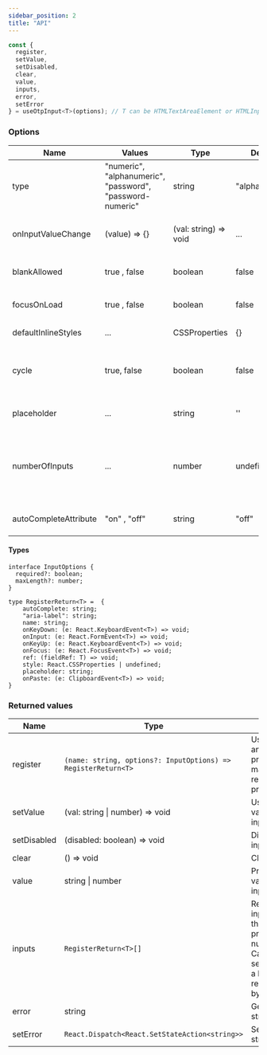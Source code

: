 ```yaml
---
sidebar_position: 2
title: "API"
---
```


```jsx
const { 
  register, 
  setValue, 
  setDisabled, 
  clear, 
  value, 
  inputs, 
  error, 
  setError 
} = useOtpInput<T>(options); // T can be HTMLTextAreaElement or HTMLInputElement;
```

### Options

| Name  | Values | Type | Default  | Description  |
|-------|---|---|---|---|
| type  |  "numeric", "alphanumeric", "password", "password-numeric" | string  |"alphanumeric"   | Defines the type of the otp input  |   
| onInputValueChange | (value) => {}  |  (val: string) => void  | ...  |  Change listener to listen to the latest value |   
| blankAllowed | true , false  | boolean |  false  |  Spacebar will be allowed if set to true |  
| focusOnLoad | true , false  | boolean |  false  |  Focuses the first input on load |  
| defaultInlineStyles | ... | CSSProperties |  {}  |  any css style object |   
| cycle | true, false  | boolean |  false  |  Will cycle back to first input if key is pressed on the last input |   
| placeholder | ...  | string |  ''  |  Placeholder value for every input |   
| numberOfInputs | ...  | number |  undefined  |  Need to provide this option in order to use the dynaic inputs return value  |   
| autoCompleteAttribute | "on" , "off"  | string |  "off"  |  Adds the autocomplete attribute |   


#### Types
```
interface InputOptions {
  required?: boolean;
  maxLength?: number;
}

type RegisterReturn<T> =  {
    autoComplete: string;
    "aria-label": string;
    name: string;
    onKeyDown: (e: React.KeyboardEvent<T>) => void;
    onInput: (e: React.FormEvent<T>) => void;
    onKeyUp: (e: React.KeyboardEvent<T>) => void;
    onFocus: (e: React.FocusEvent<T>) => void;
    ref: (fieldRef: T) => void;
    style: React.CSSProperties | undefined;
    placeholder: string;
    onPaste: (e: ClipboardEvent<T>) => void;
}

```

### Returned values
| Name  | Type | Description  |
|-------|---|---|
|register |`(name: string, options?: InputOptions) => RegisterReturn<T>` | Used to register an input, can be provided maxLength and required as props |
|setValue| (val: string \| number) => void | Used to set the value for all inputs |
|setDisabled|  (disabled: boolean) => void |  Disables all the inputs |
|clear| () => void | Clears all inputs |
|value| string \| number | Provides the value of the otp input |
|inputs| `RegisterReturn<T>[]` | Returns the inputs based on the value provided in numberOfInputs. Can be used to set the inputs in a loop instead of registering it one by one |
|error| string | Get an error string|
|setError| `React.Dispatch<React.SetStateAction<string>>` | Set an error string|
